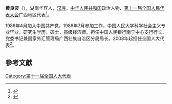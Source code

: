 '''黄良波'''（{{bd|1964年||}}），湖南华容人，[[汉族|汉族]]，[[中华人民共和国|中华人民共和国]]政治人物、[[第十一届全国人民代表大会|第十一届全国人民代表大会]]广西地区代表<ref>{{cite web|author=新华网|title=第十一届全国人大代表|url=http://news.xinhuanet.com/ziliao/2008-03/03/content_7708230.htm?node=36628|publisher=新华网|accessdate=2014-01-07|archive-date=2014-01-10|archive-url=https://web.archive.org/web/20140110211415/http://news.xinhuanet.com/ziliao/2008-03/03/content_7708230.htm?node=36628|dead-url=no}}</ref>。

1986年4月加入中国共产党，1986年7月参加工作，中国人民大学科学社会主义专业毕业，研究生学历，硕士，高级经济师。担任中国人民银行南宁中心支行行长、党委书记兼国家外汇管理局广西壮族自治区分局局长。2008年起担任全国人大代表<ref>{{cite news|title=全国人大代表信息-黄良波|url=http://210.82.31.1:8084/delegate/viewDelegate.action?dbid=112017|accessdate=2013-04-05|newspaper=全国人大网|archive-url=https://web.archive.org/web/20140522092507/http://www.npc.gov.cn/delegate/viewDelegate.action?dbid=112017|archive-date=2014-05-22|dead-url=yes}}</ref>。

==參考文獻==
{{reflist}}
[[Category:第十一届全国人大代表|Category:第十一届全国人大代表]]